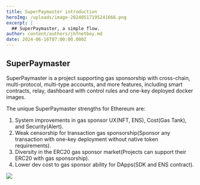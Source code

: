 ```yaml
---
title: SuperPaymaster introduction
heroImg: /uploads/image-20240517195241666.png
excerpt: |
  ## SuperPaymaster, a simple flow.
author: content/authors/jhfnetboy.md
date: 2024-06-16T07:00:00.000Z
---
```


## SuperPaymaster

SuperPaymaster is a project supporting gas sponsorship with cross-chain, multi-protocol, multi-type accounts, and more features, including smart contracts, relay, dashboard with control rules and one-key deployed docker images.

The unique SuperPaymaster strengths for Ethereum are:

1. System improvements in gas sponsor UX(NFT, ENS), Cost(Gas Tank), and Security(Alert).
2. Weak censorship for transaction gas sponsorship(Sponsor any transaction with one-key deployment without native token requirements).
3. Diversity in the ERC20 gas sponsor market(Projects can support their ERC20 with gas sponsorship).
4. Lower dev cost to gas sponsor ability for DApps(SDK and ENS contract).

![](/uploads/image-20240517195241666.png)
